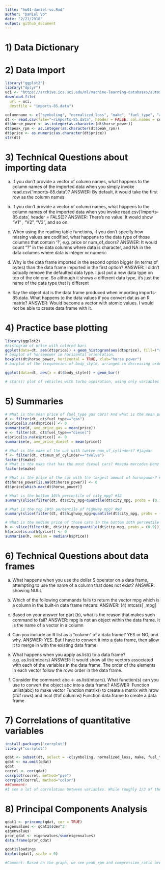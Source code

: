 ```yaml
---
title: "hw01-daniel-vo.Rmd"
author: "Daniel Vo"
date: "2/21/2018"
output: github_document
---
```


# 1) Data Dictionary
# 2) Data Import
```r
library("ggplot2")
library("dplyr")
uci <- "https://archive.ics.uci.edu/ml/machine-learning-databases/autos/imports-85.data"
download.file(
  url = uci, 
  destfile = "imports-85.data")

columnname <- c("symboling", "normalized_loss", "make", "fuel_type", "aspiration", "number_of_doors", 'body_style', 'drive_wheels', 'engine_location', 'wheel_base', 'length' , 'width', 'height' , "curb_weight", 'engine_type', 'num_of_cylinders', 'engine_system', 'fuel_system', 'bore', ' stroke' , 'compression_ratio', 'horse_power', 'peak_rpm', 'city_mpg', 'highway_mpg', 'price')
dt <- read.csv(file="~/imports-85.data", header = FALSE, col.names = columnname, stringsAsFactors = FALSE, na.strings = "")
dt$horse_power <- as.integer(as.character(dt$horse_power))
dt$peak_rpm <- as.integer(as.character(dt$peak_rpm))
dt$price <- as.numeric(as.character(dt$price))
str(dt)
```

# 3) Technical Questions about importing data 
a. If you don’t provide a vector of column names, what happens to the column names of
the imported data when you simply invoke read.csv('imports-85.data')?
ANSWER: By default, it would take the first row as the column names

b. If you don’t provide a vector of column names, what happens to the column names of the imported data when you invoke read.csv('imports-85.data', header = FALSE)?
ANSWER: There's no value. It would show "V1" , "V2", "V3", and so on.

c. When using the reading table functions, if you don’t specify how missing values are
codified, what happens to the data type of those columns that contain '?', e.g. price
or num_of_doors?
ANSWER: It would count "?"  in the data columns where data is character, and NA in the data columns where data is integer or numeric

d. Why is the data frame imported in the second option bigger (in terms of bytes) than the data frame imported in the first option?
ANSWER: I didn't actually remove the defaulted data type. I just put a new data type on top of the old one. So although it shows a different data type, it's just the name of the data type that is different

e. Say the object dat is the data frame produced when importing imports-85.data.
What happens to the data values if you convert dat as an R matrix?
ANSWER: Would become a vector with atomic values. I would not be able to create data frame with it. 

# 4) Practice base plotting
```r
library(ggplot2)
#histogram of price with colored bars
ggplot(data=dt, aes(dt$price)) + geom_histogram(aes(dt$price), fill=("red"))
# boxplot of horsepower in horizontal orientation.
boxplot(dt$horse_power, horizontal = TRUE, xlab="horse power")
# barplot of the frequencies of body_style, arranged in decreasing order. ***

ggplot(data=dt, aes(x = dt$body_style)) + geom_bar()

# stars() plot of vehicles with turbo aspiration, using only variables wheel-base, length, width, height, and price. ***

```

# 5) Summaries
```r
# What is the mean price of fuel_type gas cars? And what is the mean price of fuel_type diesel cars? (removing missing values) #gas = 12637.14 #diesel = 15838.15
d <- filter(dt, dt$fuel_type=="gas")
d$price[is.na(d$price)] <- 0
summarise(d, ave_price_gas = mean(price))
e <- filter(dt, dt$fuel_type=="diesel")
e$price[is.na(e$price)] <- 0
summarise(e, ave_price_diesel = mean(price))

# What is the make of the car with twelve num_of_cylinders? #jaguar
f <- filter(dt, dt$num_of_cylinder=="twelve")
factor(f$make)
# What is the make that has the most diesel cars? #mazda mercedes-benz nissan peugot toyota volkswagen volvo
factor(e$make)

# What is the price of the car with the largest amount of horsepower? #not available
dt$horse_power[is.na(dt$horse_power)] <- 0
dt$price[which.max(dt$horse_power)]

# What is the bottom 10th percentile of city_mpg? #12
summary(slice(filter(dt, dt$city_mpg<quantile(dt$city_mpg, probs = (0.1)))))

# What is the top 10th percentile of highway_mpg? #90
summary(slice(filter(dt, dt$highway_mpg>quantile(dt$city_mpg, probs = (0.9)))))

# What is the median price of those cars in the bottom 10th percentile of city_mpg? #6575
h <- slice(filter(dt, dt$city_mpg>quantile(dt$city_mpg, probs = (0.9))))
h$price[is.na(h$price)] <- 0
summarise(h, median = median(h$price))
```

# 6) Technical Questions about data frames
a. What happens when you use the dollar $ operator on a data frame, attempting to use
the name of a column that does not exist?
ANSWER: showing NULL

b. Which of the following commands fails to return the vector mpg which is a column in
the built-in data frame mtcars:
ANSWER: (4) mtcars[ ,mpg]

c. Based on your answer for part (b), what is the reason that makes such command to
fail?
ANSWER: mpg is not an object within the data frame. It is the name of a vector in a column

d. Can you include an R list as a “column” of a data frame? YES or NO, and why.
ANSWER: YES. But I have to convert it into a data frame, then allow it to merge in with the existing data frame

e. What happens when you apply as.list() to a data frame? e.g. as.list(mtcars)
ANSWER: It would show all the vectors associated with each of the variables in the data frame. The order of the elements in each vector follow the rows order in the data frame. 

f. Consider the command: abc <- as.list(mtcars). What function(s) can you use to
convert the object abc into a data frame?
ANSWER: Function unlist(abc) to make vector
Function matrix() to create a matrix with nrow (#of rows) and ncol (#of columns)
Function data.frame to create a data frame

# 7) Correlations of quantitative variables
```r
install.packages("corrplot")
library("corrplot")

qdat <- subset(dt, select = -c(symboling, normalized_loss, make, fuel_type, aspiration, number_of_doors, body_style, drive_wheels, engine_location, engine_type, num_of_cylinders, fuel_system, bore, X.stroke) )
qdat <- na.omit(qdat)
qdat
correl <- cor(qdat)
corrplot(correl, method="pie")
corrplot(correl, method="color")
##Comment:
#I see a lot of correlation between variables. While roughly 2/3 of the correlation is positive, and 1/3 is negative. The degree of correlation varies 
```

# 8) Principal Components Analysis

```r
qdat1 <- princomp(qdat, cor = TRUE)
eigenvalues <- qdat1$sdev^2
eigenvalues
pror_qdat <- eigenvalues/sum(eigenvalues)
data.frame(pror_qdat)

qdat1$loadings
biplot(qdat1, scale = 0)

#Comment: Based on the graph, we see peak_rpm and compression_ratio are the two components that have the most variability. 

```











